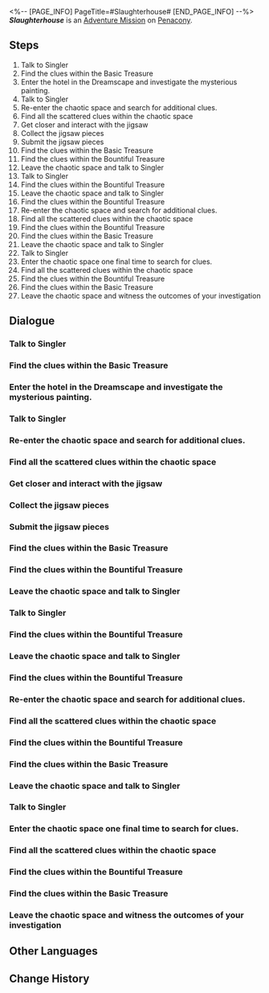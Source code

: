 <%-- [PAGE_INFO]
PageTitle=#Slaughterhouse#
[END_PAGE_INFO] --%>
{{Stub|Dialogue.}}
{{Mission Infobox
|id            = 8020233
|title         = 
|image         = <!--Mission Slaughterhouse.png-->
|type          = Adventure
|event_name    = 
|chapter       = 
|requirements  = [[Trailblaze Mission]] ''[[Whodunit]]'' completed
|summary       = <!--official mission summary from Fate's Atlas-->
|characters    = Singler; Trailblazer
|startLocation = [[Penacony]] - [[The Reverie (Dreamscape)]]
|world         = Penacony
|area          = The Reverie (Dreamscape)
|prev          = 
|next          = 
|rewards       = Credit*5,000
}}
'''''Slaughterhouse''''' is an [[Adventure Mission]] on [[Penacony]].

==Steps==
# Talk to Singler
# Find the clues within the Basic Treasure
# Enter the hotel in the Dreamscape and investigate the mysterious painting.
# Talk to Singler
# Re-enter the chaotic space and search for additional clues.
# Find all the scattered clues within the chaotic space
# Get closer and interact with the jigsaw
# Collect the jigsaw pieces
# Submit the jigsaw pieces
# Find the clues within the Basic Treasure
# Find the clues within the Bountiful Treasure
# Leave the chaotic space and talk to Singler
# Talk to Singler
# Find the clues within the Bountiful Treasure
# Leave the chaotic space and talk to Singler
# Find the clues within the Bountiful Treasure
# Re-enter the chaotic space and search for additional clues.
# Find all the scattered clues within the chaotic space
# Find the clues within the Bountiful Treasure
# Find the clues within the Basic Treasure
# Leave the chaotic space and talk to Singler
# Talk to Singler
# Enter the chaotic space one final time to search for clues.
# Find all the scattered clues within the chaotic space
# Find the clues within the Bountiful Treasure
# Find the clues within the Basic Treasure
# Leave the chaotic space and witness the outcomes of your investigation

<!--
==Gameplay Notes==

--><!--
==Trial Character==

-->
==Dialogue==
{{Stub Dialogue}}
===Talk to Singler===
{{Mission Description|type=adventure|location=<!--to be added-->|A journalist named Singler firmly believes that The Family is behind all the breakdown of order in the Dreamscape world.<br />She invites you to join her investigation to validate her suspicions.}}
{{Dialogue Start}}
:{{tx}}
{{Dialogue End}}

===Find the clues within the Basic Treasure===
{{Mission Description|type=adventure|location=<!--to be added-->|update|Help Singler search for clues &mdash; they should be scattered in the mysterious space's treasure chest.}}
{{Dialogue Start}}
:{{tx}}
{{Dialogue End}}

===Enter the hotel in the Dreamscape and investigate the mysterious painting.===
{{Mission Description|type=adventure|location=<!--to be added-->|update|You have joined Singler's investigation. The first step is to visit The Reverie in the Dreamscape and examine the enigmatic paintings that have mysteriously appeared.}}
{{Dialogue Start}}
:{{tx}}
{{Dialogue End}}

===Talk to Singler===
{{Mission Description|type=adventure|location=<!--to be added-->|update|You have collected all the "evidence" in this place. Leave this chaotic and disturbed dreamscape and discuss your findings with Singler.}}
{{Dialogue Start}}
:{{tx}}
{{Dialogue End}}

===Re-enter the chaotic space and search for additional clues.===
{{Mission Description|type=adventure|location=<!--to be added-->|update|According to Singler, evidence of The Family's "crimes" is scattered throughout the chaotic space.<br />Enter the chaotic space once more and open the treasure chests in the area to collect and assemble all the clues.}}
{{Dialogue Start}}
:{{tx}}
{{Dialogue End}}

===Find all the scattered clues within the chaotic space===
{{Mission Description|type=adventure|location=<!--to be added-->|update|According to Singler, evidence of The Family's "crimes" is scattered throughout the chaotic space.<br />Open the treasure chests in the area to collect and assemble all the clues.}}
{{Dialogue Start}}
:{{tx}}
{{Dialogue End}}

===Get closer and interact with the jigsaw===
{{Mission Description|type=adventure|location=<!--to be added-->|update|You find a jigsaw frame in the mysterious and chaotic space. Completing this jigsaw might aid your investigation.}}
{{Dialogue Start}}
:{{tx}}
{{Dialogue End}}

===Collect the jigsaw pieces===
{{Mission Description|type=adventure|location=<!--to be added-->|update|Collect the scattered jigsaw pieces and complete the jigsaw.}}
{{Dialogue Start}}
:{{tx}}
{{Dialogue End}}

===Submit the jigsaw pieces===
{{Mission Description|type=adventure|location=<!--to be added-->|update|You have collected all the scattered jigsaw pieces. Return to the jigsaw frame.}}
{{Dialogue Start}}
:{{tx}}
{{Dialogue End}}

===Find the clues within the Basic Treasure===
{{Mission Description|type=adventure|location=<!--to be added-->|update|Help Singler search for clues &mdash; they should be scattered in the mysterious space's treasure chest.}}
{{Dialogue Start}}
:{{tx}}
{{Dialogue End}}

===Find the clues within the Bountiful Treasure===
{{Dialogue Start}}
:{{tx}}
{{Dialogue End}}

===Leave the chaotic space and talk to Singler===
{{Mission Description|type=adventure|location=<!--to be added-->|update|You have collected all the "evidence" in this place. Leave this chaotic and disturbed dreamscape and discuss your findings with Singler.}}
{{Dialogue Start}}
:{{tx}}
{{Dialogue End}}

===Talk to Singler===
{{Dialogue Start}}
:{{tx}}
{{Dialogue End}}

===Find the clues within the Bountiful Treasure===
{{Mission Description|type=adventure|location=<!--to be added-->|update|Help Singler search for clues &mdash; they should be scattered in the mysterious space's treasure chest.}}
{{Dialogue Start}}
:{{tx}}
{{Dialogue End}}

===Leave the chaotic space and talk to Singler===
{{Mission Description|type=adventure|location=<!--to be added-->|update|You have collected all the "evidence" in this place. Leave this chaotic and disturbed dreamscape and discuss your findings with Singler.}}
{{Dialogue Start}}
:{{tx}}
{{Dialogue End}}

===Find the clues within the Bountiful Treasure===
{{Mission Description|type=adventure|location=<!--to be added-->|update|Help Singler search for clues &mdash; they should be scattered in the mysterious space's treasure chest.}}
{{Dialogue Start}}
:{{tx}}
{{Dialogue End}}

===Re-enter the chaotic space and search for additional clues.===
{{Mission Description|type=adventure|location=<!--to be added-->|update|According to Singler, evidence of The Family's "crimes" is scattered throughout the chaotic space.<br />Enter the chaotic space once more and open the treasure chests in the area to collect and assemble all the clues.}}
{{Dialogue Start}}
:{{tx}}
{{Dialogue End}}

===Find all the scattered clues within the chaotic space===
{{Mission Description|type=adventure|location=<!--to be added-->|update|According to Singler, evidence of The Family's "crimes" is scattered throughout the chaotic space.<br />Open the treasure chests in the area to collect and assemble all the clues.}}
{{Dialogue Start}}
:{{tx}}
{{Dialogue End}}

===Find the clues within the Bountiful Treasure===
{{Mission Description|type=adventure|location=<!--to be added-->|update|Help Singler search for clues &mdash; they should be scattered in the mysterious space's treasure chest.}}
{{Dialogue Start}}
:{{tx}}
{{Dialogue End}}

===Find the clues within the Basic Treasure===
{{Dialogue Start}}
:{{tx}}
{{Dialogue End}}

===Leave the chaotic space and talk to Singler===
{{Mission Description|type=adventure|location=<!--to be added-->|update|You have collected all the "evidence" in this place. Leave this chaotic and disturbed dreamscape and discuss your findings with Singler.}}
{{Dialogue Start}}
:{{tx}}
{{Dialogue End}}

===Talk to Singler===
{{Dialogue Start}}
:{{tx}}
{{Dialogue End}}

===Enter the chaotic space one final time to search for clues.===
{{Mission Description|type=adventure|location=<!--to be added-->|update|According to Singler, evidence of The Family's "crimes" is scattered throughout the chaotic space.<br />Enter the space one final time and open the treasure chests in the area to collect and assemble all the clues.}}
{{Dialogue Start}}
:{{tx}}
{{Dialogue End}}

===Find all the scattered clues within the chaotic space===
{{Dialogue Start}}
:{{tx}}
{{Dialogue End}}

===Find the clues within the Bountiful Treasure===
{{Mission Description|type=adventure|location=<!--to be added-->|update|Help Singler search for clues &mdash; they should be scattered in the mysterious space's treasure chest.}}
{{Dialogue Start}}
:{{tx}}
{{Dialogue End}}

===Find the clues within the Basic Treasure===
{{Dialogue Start}}
:{{tx}}
{{Dialogue End}}

===Leave the chaotic space and witness the outcomes of your investigation===
{{Mission Description|type=adventure|location=<!--to be added-->|update|After numerous entries and exits from the enigmatic Dreamscape spaces, you have finally gathered all the clues.<br />Leave the chaotic space and join Singler in concluding the investigation.}}
{{Dialogue Start}}
:{{tx}}
{{Dialogue End}}

==Other Languages==
{{Other Languages
|en   = Slaughterhouse
|zhs  = 屠场
|zht  = 屠宰場
|ja   = 屠畜場
|ko   = 도살장
|es   = Matadero
|fr   = Abattoir
|ru   = Бойня
|th   = ลานสังหาร
|vi   = Hiện Trường Che Giấu
|de   = Schlachthof
|id   = Tempat Pemotongan Daging
|pt   = Matadouro
}}

==Change History==
{{Change History|2.0}}
